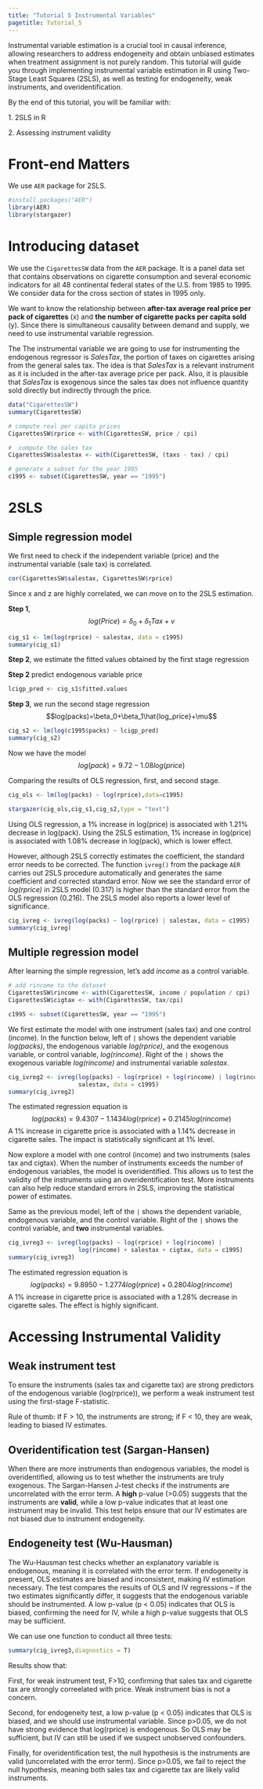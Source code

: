 ```yaml
---
title: "Tutorial 5 Instrumental Variables"
pagetitle: Tutorial_5
---
```


Instrumental variable estimation is a crucial tool in causal inference, allowing researchers to address endogeneity and obtain unbiased estimates when treatment assignment is not purely random. This tutorial will guide you through implementing instrumental variable estimation in R using Two-Stage Least Squares (2SLS), as well as testing for endogeneity, weak instruments, and overidentification.

By the end of this tutorial, you will be familiar with:

1. 2SLS in R

2. Assessing instrument validity

# Front-end Matters

We use `AER` package for 2SLS.

```r
#install.packages("AER")
library(AER)
library(stargazer)
```

# Introducing dataset

We use the `CigarettesSW` data from the `AER` package. It is a panel data set that contains observations on cigarette consumption and several economic indicators for all 48 continental federal states of the U.S. from 1985 to 1995. We consider data for the cross section of states in 1995 only.

We want to know the relationship between **after-tax average real price per pack of cigarettes** (x) and **the number of cigarette packs per capita sold** (y). Since there is simultaneous causality between demand and supply, we need to use instrumental variable regression.

The The instrumental variable we are going to use for instrumenting the endogenous regressor is *SalesTax*, the portion of taxes on cigarettes arising from the general sales tax. The idea is that *SalesTax* is a relevant instrument as it is included in the after-tax average price per pack. Also, it is plausible that *SalesTax* is exogenous since the sales tax does not influence quantity sold directly but indirectly through the price.

```r
data("CigarettesSW")
summary(CigarettesSW)

# compute real per capita prices
CigarettesSW$rprice <- with(CigarettesSW, price / cpi)

#  compute the sales tax
CigarettesSW$salestax <- with(CigarettesSW, (taxs - tax) / cpi)

# generate a subset for the year 1995
c1995 <- subset(CigarettesSW, year == "1995")
```

# 2SLS

## Simple regression model

We first need to check if the independent variable (price) and the instrumental variable (sale tax) is correlated.

```r
cor(CigarettesSW$salestax, CigarettesSW$rprice)
```

Since x and z are highly correlated, we can move on to the 2SLS estimation.

**Step 1**, $$log(Price)=\delta_0+\delta_1Tax+v$$

```r
cig_s1 <- lm(log(rprice) ~ salestax, data = c1995)
summary(cig_s1)
```

**Step 2**, we estimate the fitted values obtained by the first stage regression

**Step 2** predict endogenous variable price
```r
lcigp_pred <- cig_s1$fitted.values
```

**Step 3**, we run the second stage regression $$log(packs)=\beta_0+\beta_1\hat{log_price}+\mu$$

```r
cig_s2 <- lm(log(c1995$packs) ~ lcigp_pred)
summary(cig_s2)
```

Now we have the model $$log(pack)=9.72-1.08log(price)$$

Comparing the results of OLS regression, first, and second stage.

```r
cig_ols <- lm(log(packs) ~ log(rprice),data=c1995)

stargazer(cig_ols,cig_s1,cig_s2,type = "text")
```

Using OLS regression, a 1% increase in log(price) is associated with 1.21% decrease in log(pack). Using the 2SLS estimation, 1% increase in log(price) is associated with 1.08% decrease in log(pack), which is lower effect.

However, although 2SLS correctly estimates the coefficient, the standard error needs to be corrected. The function `ivreg()` from the package `AER` carries out 2SLS procedure automatically and generates the same coefficient and corrected standard error. Now we see the standard error of *log(rprice)* in 2SLS model (0.317) is higher than the standard error from the OLS regression (0.216). The 2SLS model also reports a lower level of significance.

```r
cig_ivreg <- ivreg(log(packs) ~ log(rprice) | salestax, data = c1995)
summary(cig_ivreg)
```

## Multiple regression model

After learning the simple regression, let's add *income* as a control variable.

```r
# add rincome to the dataset
CigarettesSW$rincome <- with(CigarettesSW, income / population / cpi)
CigarettesSW$cigtax <- with(CigarettesSW, tax/cpi)

c1995 <- subset(CigarettesSW, year == "1995")
```

We first estimate the model with one instrument (sales tax) and one control (income). In the function below, left of `|` shows the dependent variable *log(packs)*, the endogenous variable *log(rprice)*, and the exogenous variable, or control variable, *log(rincome)*. Right of the `|` shows the exogenous variable *log(rincome)* and instrumental variable *salestax*.

```r
cig_ivreg2 <- ivreg(log(packs) ~ log(rprice) + log(rincome) | log(rincome) + 
                    salestax, data = c1995)
summary(cig_ivreg2)
```

The estimated regression equation is
$$log(packs)=9.4307−1.1434log(rprice)+0.2145log(rincome)$$
A 1\% increase in cigarette price is associated with a 1.14\% decrease in cigarette sales. The impact is statistically significant at 1\% level.

Now explore a model with one control (income) and two instruments (sales tax and cigtax). When the number of instruments exceeds the number of endogenous variables, the model is overidentified. This allows us to test the validity of the instruments using an overidentification test. More instruments can also help reduce standard errors in 2SLS, improving the statistical power of estimates.

Same as the previous model, left of the `|` shows the dependent variable, endogenous variable, and the control variable. Right of the `|` shows the control variable, and **two** instrumental variables. 

```r
cig_ivreg3 <- ivreg(log(packs) ~ log(rprice) + log(rincome) | 
                    log(rincome) + salestax + cigtax, data = c1995)
summary(cig_ivreg3)
```

The estimated regression equation is
$$log(packs)=9.8950−1.2774log(rprice)+0.2804log(rincome)$$
A 1% increase in cigarette price is associated with a 1.28% decrease in cigarette sales. The effect is highly significant.

# Accessing Instrumental Validity

## Weak instrument test

To ensure the instruments (sales tax and cigarette tax) are strong predictors of the endogenous variable (log(rprice)), we perform a weak instrument test using the first-stage F-statistic.

Rule of thumb: If F > 10, the instruments are strong; if F < 10, they are weak, leading to biased IV estimates.

## Overidentification test (Sargan-Hansen)

When there are more instruments than endogenous variables, the model is overidentified, allowing us to test whether the instruments are truly exogenous. The Sargan-Hansen J-test checks if the instruments are uncorrelated with the error term. A **high** p-value (>0.05) suggests that the instruments are **valid**, while a low p-value indicates that at least one instrument may be invalid. This test helps ensure that our IV estimates are not biased due to instrument endogeneity.

## Endogeneity test (Wu-Hausman)

The Wu-Hausman test checks whether an explanatory variable is endogenous, meaning it is correlated with the error term. If endogeneity is present, OLS estimates are biased and inconsistent, making IV estimation necessary. The test compares the results of OLS and IV regressions -- if the two estimates significantly differ, it suggests that the endogenous variable should be instrumented. A low p-value (p < 0.05) indicates that OLS is biased, confirming the need for IV, while a high p-value suggests that OLS may be sufficient. 

We can use one function to conduct all three tests:

```r
summary(cig_ivreg3,diagnostics = T)
```

Results show that:

First, for weak instrument test, F>10, confirming that sales tax and cigarette tax are strongly correelated with price. Weak instrument bias is not a concern.

Second, for endogeneity test, a low p-value (p < 0.05) indicates that OLS is biased, and we should use instrumental variable. Since p>0.05, we do not have strong evidence that log(rprice) is endogenous.
So OLS may be sufficient, but IV can still be used if we suspect unobserved confounders. 

Finally, for overidentification test, the null hypothesis is the instruments are valid (uncorrelated with the error term). Since p>0.05, we fail to reject the null hypothesis, meaning both sales tax and cigarette tax are likely valid instruments.



